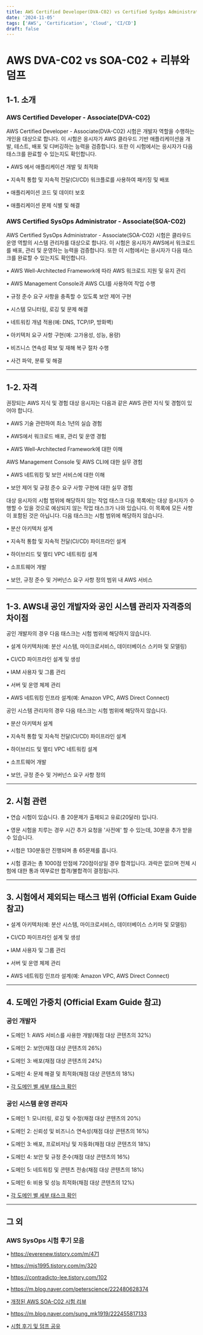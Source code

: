 ```yaml
---
title: AWS Certified Developer(DVA-C02) vs Certified SysOps Administrator (SOA-C02) + Exam reviews and dumps
date: '2024-11-05'
tags: ['AWS', 'Certification', 'Cloud', 'CI/CD']
draft: false
---
```


# AWS DVA-C02 vs SOA-C02 + 리뷰와 덤프

## 1-1. 소개

### AWS Certified Developer - Associate(DVA-C02)

AWS Certified Developer - Associate(DVA-C02) 시험은 개발자 역할을 수행하는 개인을 대상으로 합니다.
이 시험은 응시자가 AWS 클라우드 기반 애플리케이션을 개발, 테스트, 배포 및 디버깅하는 능력을 검증합니다.
또한 이 시험에서는 응시자가 다음 태스크를 완료할 수 있는지도 확인합니다.

• AWS 에서 애플리케이션 개발 및 최적화

• 지속적 통합 및 지속적 전달(CI/CD) 워크플로를 사용하여 패키징 및 배포

• 애플리케이션 코드 및 데이터 보호

• 애플리케이션 문제 식별 및 해결


### AWS Certified SysOps Administrator - Associate(SOA-C02)
AWS Certified SysOps Administrator - Associate(SOA-C02) 시험은 클라우드 운영 역할의 시스템 관리자를 대상으로 합니다.
이 시험은 응시자가 AWS에서 워크로드를 배포, 관리 및 운영하는 능력을 검증합니다.
또한 이 시험에서는 응시자가 다음 태스크를 완료할 수 있는지도 확인합니다.

• AWS Well-Architected Framework에 따라 AWS 워크로드 지원 및 유지 관리

• AWS Management Console과 AWS CLI를 사용하여 작업 수행

• 규정 준수 요구 사항을 충족할 수 있도록 보안 제어 구현

• 시스템 모니터링, 로깅 및 문제 해결

• 네트워킹 개념 적용(예: DNS, TCP/IP, 방화벽)

• 아키텍처 요구 사항 구현(예: 고가용성, 성능, 용량)

• 비즈니스 연속성 확보 및 재해 복구 절차 수행

• 사건 파악, 분류 및 해결


---

## 1-2. 자격

권장되는 AWS 지식 및 경험
대상 응시자는 다음과 같은 AWS 관련 지식 및 경험이 있어야 합니다.

• AWS 기술 관련하여 최소 1년의 실습 경험

• AWS에서 워크로드 배포, 관리 및 운영 경험

• AWS Well-Architected Framework에 대한 이해

AWS Management Console 및 AWS CLI에 대한 실무 경험

• AWS 네트워킹 및 보안 서비스에 대한 이해

• 보안 제어 및 규정 준수 요구 사항 구현에 대한 실무 경험

대상 응시자의 시험 범위에 해당하지 않는 작업 태스크
다음 목록에는 대상 응시자가 수행할 수 있을 것으로 예상되지 않는 작업 태스크가 나와 있습니다.
이 목록에 모든 사항이 포함된 것은 아닙니다. 다음 태스크는 시험 범위에 해당하지 않습니다.

• 분산 아키텍처 설계

• 지속적 통합 및 지속적 전달(CI/CD) 파이프라인 설계

• 하이브리드 및 멀티 VPC 네트워킹 설계

• 소프트웨어 개발

• 보안, 규정 준수 및 거버넌스 요구 사항 정의 범위 내 AWS 서비스 

---

## 1-3. AWS내 공인 개발자와 공인 시스템 관리자 자격증의 차이점

공인 개발자의 경우 다음 태스크는 시험 범위에 해당하지 않습니다.

• 설계 아키텍처(예: 분산 시스템, 마이크로서비스, 데이터베이스 스키마 및 모델링)

• CI/CD 파이프라인 설계 및 생성

• IAM 사용자 및 그룹 관리

• 서버 및 운영 체제 관리

• AWS 네트워킹 인프라 설계(예: Amazon VPC, AWS Direct Connect)


공인 시스템 관리자의 경우 다음 태스크는 시험 범위에 해당하지 않습니다.

• 분산 아키텍처 설계

• 지속적 통합 및 지속적 전달(CI/CD) 파이프라인 설계

• 하이브리드 및 멀티 VPC 네트워킹 설계

• 소프트웨어 개발

• 보안, 규정 준수 및 거버넌스 요구 사항 정의


---

## 2. 시험 관련

• 연습 시험이 있습니다. 총 20문제가 출제되고 유료(20달러) 입니다.

• 영문 시험을 치루는 경우 시간 추가 요청을 '사전에' 할 수 있는데, 30분을 추가 받을 수 있습니다.

• 시험은 130분동안 진행되며 총 65문제를 풉니다.

• 시험 결과는 총 1000점 만점에 720점이상일 경우 합격입니다. 과락은 없으며 전체 시험에 대한 통과 여부로만 합격/불합격이 결정됩니다.

---

## 3. 시험에서 제외되는 태스크 범위 (Official Exam Guide 참고)

• 설계 아키텍처(예: 분산 시스템, 마이크로서비스, 데이터베이스 스키마 및 모델링)

• CI/CD 파이프라인 설계 및 생성

• IAM 사용자 및 그룹 관리

• 서버 및 운영 체제 관리

• AWS 네트워킹 인프라 설계(예: Amazon VPC, AWS Direct Connect)

---

## 4. 도메인 가중치 (Official Exam Guide 참고)

### 공인 개발자 

• 도메인 1: AWS 서비스를 사용한 개발(채점 대상 콘텐츠의 32%)

• 도메인 2: 보안(채점 대상 콘텐츠의 26%)

• 도메인 3: 배포(채점 대상 콘텐츠의 24%)

• 도메인 4: 문제 해결 및 최적화(채점 대상 콘텐츠의 18%)

• [각 도메인 별 세부 태스크 확인](https://d1.awsstatic.com/ko_KR/training-and-certification/docs-dev-associate/AWS-Certified-Developer-Associate_Exam-Guide.pdf)


### 공인 시스템 운영 관리자

• 도메인 1: 모니터링, 로깅 및 수정(채점 대상 콘텐츠의 20%)

• 도메인 2: 신뢰성 및 비즈니스 연속성(채점 대상 콘텐츠의 16%)

• 도메인 3: 배포, 프로비저닝 및 자동화(채점 대상 콘텐츠의 18%)

• 도메인 4: 보안 및 규정 준수(채점 대상 콘텐츠의 16%)

• 도메인 5: 네트워킹 및 콘텐츠 전송(채점 대상 콘텐츠의 18%)

• 도메인 6: 비용 및 성능 최적화(채점 대상 콘텐츠의 12%)

• [각 도메인 별 세부 태스크 확인](https://d1.awsstatic.com/ko_KR/training-and-certification/docs-sysops-associate/AWS-Certified-SysOps-Administrator-Associate_Exam-Guide.pdf)

---

## 그 외
### AWS SysOps 시험 후기 모음

• https://everenew.tistory.com/m/471

• https://mjs1995.tistory.com/m/320

• https://contradicto-lee.tistory.com/102

• https://m.blog.naver.com/peterscience/222480628374

• [개정된 AWS SOA-C02 시험 리뷰](https://m.cafe.naver.com/ca-fe/web/cafes/sdk800402/articles/407273?art=ZXh0ZXJuYWwtc2VydmljZS1uYXZlci1zZWFyY2gtY2FmZS1wcg.eyJhbGciOiJIUzI1NiIsInR5cCI6IkpXVCJ9.eyJjYWZlVHlwZSI6IkNBRkVfVVJMIiwiY2FmZVVybCI6InNkazgwMDQwMiIsImFydGljbGVJZCI6NDA3MjczLCJpc3N1ZWRBdCI6MTczMDcyMTU3Njk4Mn0.4unxu1C4emmBfeewMWECHvZQhxoub6IMVNWt3SDbjwo&useCafeId=false&tc=naver_search&query=sysops%2B%ED%9B%84%EA%B8%B0)

• https://m.blog.naver.com/sung_mk1919/222455817133

• [시험 후기 및 덤프 공유](https://m.cafe.naver.com/ca-fe/web/cafes/sdk800402/articles/407273?art=ZXh0ZXJuYWwtc2VydmljZS1uYXZlci1zZWFyY2gtY2FmZS1wcg.eyJhbGciOiJIUzI1NiIsInR5cCI6IkpXVCJ9.eyJjYWZlVHlwZSI6IkNBRkVfVVJMIiwiY2FmZVVybCI6InNkazgwMDQwMiIsImFydGljbGVJZCI6NDA3MjczLCJpc3N1ZWRBdCI6MTczMDcyMTkyODgwOH0.wDCeaCjHOZvmpQjzpbIzio2Wi4yYb4SZhlISenCRsu0&useCafeId=false&tc=naver_search&query=sysops%2B%ED%9B%84%EA%B8%B0)
